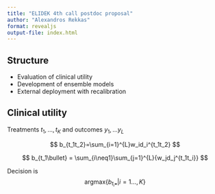```yaml
---
title: "ELIDEK 4th call postdoc proposal"
author: "Alexandros Rekkas"
format: revealjs
output-file: index.html
---
```


## Structure

* Evaluation of clinical utility
* Development of ensemble models
* External deployment with recalibration

## Clinical utility

Treatments $t_1,\dots,t_K$ and outcomes $y_1,\dots y_L$

$$
b_{t_1t_2}=\sum_{i=1}^{L}w_id_i^{t_1t_2}
$$

$$
b_{t_1\bullet} = \sum_{i\neq1}\sum_{j=1}^{L}{w_jd_j^{t_1t_i}}
$$

Decision is $$\text{argmax}\{b_{t_i\bullet} | i=1\dots,K\}$$
